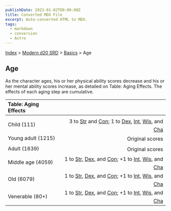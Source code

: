 ```yaml
---
publishDate: 2023-01-02T00:00:00Z
title: Converted MDX File
excerpt: Auto-converted HTML to MDX.
tags:
  - markdown
  - conversion
  - Astro
---
```






[Index](-index) > [Modern d20 SRD](modern-d20-srd-index) > [Basics](modern-d20-srd-basics-index) > Age




## Age


As the character ages, his or her physical ability scores decrease and his or her mental ability scores increase, as detailed on Table: Aging Effects. The effects of each aging step are cumulative.


| Table: Aging Effects |  |
| :---------------------- | --: |
|  |  |
| Child (111) | 3 to [Str](modern-d20-srd-basics-ability-scores) and [Con](modern-d20-srd-basics-ability-scores); 1 to [Dex](modern-d20-srd-basics-ability-scores), [Int](modern-d20-srd-basics-ability-scores), [Wis](modern-d20-srd-basics-ability-scores), and [Cha](modern-d20-srd-basics-ability-scores) |
| Young adult (1215) | Original scores |
| Adult (1639) | Original scores |
| Middle age (4059) | 1 to [Str](modern-d20-srd-basics-ability-scores), [Dex](modern-d20-srd-basics-ability-scores), and [Con](modern-d20-srd-basics-ability-scores); +1 to [Int](modern-d20-srd-basics-ability-scores), [Wis](modern-d20-srd-basics-ability-scores), and [Cha](modern-d20-srd-basics-ability-scores) |
| Old (6079) | 1 to [Str](modern-d20-srd-basics-ability-scores), [Dex](modern-d20-srd-basics-ability-scores), and [Con](modern-d20-srd-basics-ability-scores); +1 to [Int](modern-d20-srd-basics-ability-scores), [Wis](modern-d20-srd-basics-ability-scores), and [Cha](modern-d20-srd-basics-ability-scores) |
| Venerable (80+) | 1 to [Str](modern-d20-srd-basics-ability-scores), [Dex](modern-d20-srd-basics-ability-scores), and [Con](modern-d20-srd-basics-ability-scores); +1 to [Int](modern-d20-srd-basics-ability-scores), [Wis](modern-d20-srd-basics-ability-scores), and [Cha](modern-d20-srd-basics-ability-scores) |




